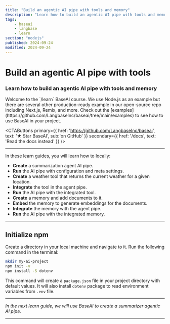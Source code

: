 ```yaml
---
title: "Build an agentic AI pipe with tools and memory"
description: "Learn how to build an agentic AI pipe with tools and memory."
tags:
    - baseai
    - langbase
    - learn
section: "nodejs"
published: 2024-09-24
modified: 2024-09-24
---
```


# Build an agentic AI pipe with tools

### Learn how to build an agentic AI pipe with tools and memory


<Note sub="/learn">
Welcome to the `/learn` BaseAI course. We use Node.js as an example but there are several other production-ready example in our open-source repo including Next.js, Remix, and more. Check out the [examples](https://github.com/LangbaseInc/baseai/tree/main/examples) to see how to use BaseAI in your project.
</Note>

<CTAButtons
    primary={{ href: 'https://github.com/LangbaseInc/baseai', text: '★ Star BaseAI', sub:'on GitHub' }}
    secondary={{ href: '/docs', text: 'Read the docs instead' }}
/>


---

In these learn guides, you will learn how to locally:

-  **Create** a summarization agent AI pipe.
-  **Run** the AI pipe with configuration and meta settings.
-  **Create** a weather tool that returns the current weather for a given location.
-  **Integrate** the tool in the agent pipe.
-  **Run** the AI pipe with the integrated tool.
-  **Create** a memory and add documents to it.
-  **Embed** the memory to generate embeddings for the documents.
-  **Integrate** the memory with the agent pipe.
-  **Run** the AI pipe with the integrated memory.

---

## Initialize npm

Create a directory in your local machine and navigate to it. Run the following command in the terminal:

```bash
mkdir my-ai-project
npm init -y
npm install -S dotenv
```

This command will create a `package.json` file in your project directory with default values. It will also install `dotenv` package to read environment variables from `.env` file.

---

_In the next learn guide, we will use BaseAI to create a summarizer agentic AI pipe._

---
